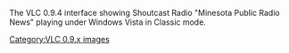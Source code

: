 The VLC 0.9.4 interface showing Shoutcast Radio "Minesota Public Radio News" playing under Windows Vista in Classic mode.

[[Category:VLC 0.9.x images]]